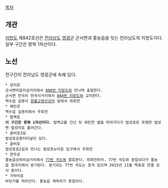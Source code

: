 [[목차]]
== 개관 ==
[[지방도]] 제842호선은 [[전라남도]] [[영광군(전라남도)|영광군]] 군서면과 홍농읍을 잇는 전라남도의 지방도이다. 일부 구간은 왕복 1차선이다.

== 노선 ==
전구간이 전라남도 영광군에 속해 있다.

 * 성지로
 군서면마읍리삼거리에서 [[808번 지방도]]와 만나며 출발한다.
 군서면 만곡리 만곡사거리에서 [[844번 지방도]]와 교차한다.
 백수읍 길용리 [[원불교]]영산성지 앞에서 좌회전
 * 해안로
 백수읍 길용리에서 우회전
 * 법백로
 '''이 구간은 왕복 1차선이다.''' 법백교를 건넌 뒤 와탄천 옆을 따라가다가 법성포로 유명한 법성면 법성리로 들어간다.
 * 굴비로3길
 법성포공용터미널이 있다.
 * 굴비로
 법성포로2길과 만나는 법성포뉴타운 입구에서 우회전
 * 연우로
 홍농읍상하리삼거리에서 [[77번 국도]]에 합류한다. 좌회전하자. 77번 국도와 중첩되다가 홍농읍 칠곡리에서 분기된다. 분기되는 77번 국도는 끊겨 있으며 2015년 11월 목표로 연결 공사 중이다.
 * 가마미로
 바닷가를 따라간다. 홍농읍 계마리가 종점이다.
